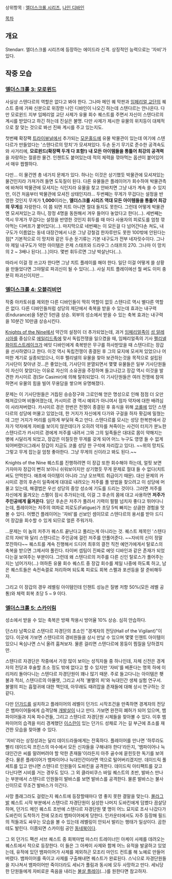 상위항목 : [[엘더스크롤 시리즈]], [[나인 디바인]]

[[목차]]

== 개요 ==
Stendarr. 엘더스크롤 시리즈에 등장하는 에이드라 신격. 상징적인 능력으로는 '자비'가 있다.

== 작중 모습 ==
=== [[엘더스크롤 3: 모로윈드]] ===
사실상 스텐다르의 역할은 없다고 봐야 한다. 그나마 메인 퀘 막판과 [[임페리얼 교단]]의 퀘스트 중에 가짜 신분으로 위장한 나인 디바인이 나오긴 하는데 스텐다르는 안나온다. 다만 모로윈드 지부 임페리얼 교단 사제가 유물 회수 퀘스트를 주면서 자신이 스텐다르의 계시를 받았다고 하긴 하는데 진실은 불명. 다만 사제가 제시한 유물의 위치등이 대체적으로 잘 맞는 것으로 봐선 진짜 계시를 주고 있는지도.

첫번쨰 확장팩 [[트라이뷰널]]에서 추가되는 [[모운홀드]]에 유물 박물관이 있는데 여기에 스텐다르가 만들었다는 '스텐다르의 망치'가 모셔져있다. 두손 둔기 무기로 준수한 공격속도와 사거리에, '''모로윈드(확장팩 두개 다 포함!) 내 모든 아이템들을 통틀어 최강의 공격력'''을 자랑하는 절륜한 물건. 인챈트도 붙어있는데 적의 체력을 깎아먹는 옵션이 붙어있어서 매우 짭짤하다.

다만... 이 물건엔 총 네가지 문제가 있다. 하나는 이것은 상기했듯 박물관에 모셔져있는 물건인지라 가져가려 들면 도둑질이 된다. 다른 유물들은 플레이어가 회수하여 박물관측에 바쳐야 박물관에 모셔지는 식인지라 유물을 찾고 안바치면 그냥 내가 계속 쓸 수 있지만, 이건 처음부터 박물관에 모셔진 상태인지라... 두번째는 무게가 무겁다는 설정을 반영한 것인지 무게가 '''1,000'''이라는, '''엘더스크롤 시리즈 역대 모든 아이템들을 통틀어 최강의 무게'''를 자랑한다. 이 쯤 되면 치트 아니면 절대 들지도 못한다. 그런데 어떻게 박물관엔 모셔져있는고 하니, 장정 4명을 동원해서 겨우 들어다 놓았다고 한다(...). 세번째는 역시 무게가 무겁다는 설정을 반영한 것인지 휘두를 때 마다 사용자의 피로도를 엄청 깎아먹는 디버프가 붙어있다(...). 마지막으로 네번째는 이 모든걸 다 넘어간다손 쳐도, 내구도가 이름없는 동네 대장간에서 나온 그냥 강철검 한자루만도 못한 100밖에 안된다는 점[* 기본적으로 이 망치와 같은 두손 둔기류는 기본 내구도가 전부 네자릿수이다. 그나마 제일 내구도가 약한 아이템은 은제 스태프와 드라우그 스태프의 270. 그나마 이 망치의 2 ~ 3배나 된다(...).]이다. 몇번 휘두르면 그냥 박살난다(...).

따라서 이걸 정 쓰고자 한다면 그냥 치트 플레이를 해야 한다. 일단 이걸 어떻게 쓸 상황을 만들었다면 그야말로 파괴신이 될 수 있다(...). 사실 치트 플레이에선 뭘 써도 이미 충분히 파괴신이지만...

=== [[엘더스크롤 4: 오블리비언]] ===
작중 아카토쉬를 제외한 다른 디바인들이 딱히 역할이 없듯 스텐다르 역시 별다른 역할은 없다. 다른 디바인들처럼 성당의 제단에서 축복을 받을 수 있는데 효과는 내구력(Endurance)을 5분간 5만큼 상승. 외부의 성소에서 받을 수 있는 축복 효과는 내구력을 10분간 10만큼 상승시킨다.

[[Knights of the Nine]]에서 약간의 설정이 더 추가되었는데, 과거 [[임페리얼]]족이 [[성 알레시아]]를 중심으로 [[에일리드]]족에 맞서 독립전쟁을 일으켰을 때, 임페리얼족의 기사 [[펠리넬 화이트스트레이크]]가 에잇 디바인에게 축복받은 무구를 하사받았을 때 스텐다르는 장갑을 선사하였다고 한다. 이것 역시 독립전쟁이 종결된 후 그의 묘지에 모셔져 있었으나 어떠한 계기로 실종되었으나, 이후 펠리넬의 유물을 찾아 보관하는것을 목적으로 설립된 기사단이 찾아낸 것...은 좋았는데, 기사단이 분열되면서 몇몇 유물들은 일부 기사단원들이 자신이 찾았다는 이유로 자신의 소유권을 주장하며 들고나갔고 장갑 역시 이것을 발견한 카시미르 경(Sir Casimir)에 의해 탈취되었다. 이 기사단원들은 여러 전쟁에 참여하면서 유물의 힘을 빌어 무용담을 쌓으며 유명해졌다.

문제는 이 기사단원들은 거듭된 승승장구와 그로인해 얻은 명성으로 인해 점점 더 오만해져갔으며 비뚤어졌는데, 카시미르 경 역시 예외가 아니여서 점차 약자에 대한 배려심이 사라져버렸다. 카시미르 경은 한번은 전쟁이 종결된 후 휴식을 위해 [[코롤]]에 있던 스텐다르의 성당에 머물고 있었는데, 한 거지가 자신에게 다가와 구걸을 하자 홧김에 밀쳤는데 그만 거지가 머리를 심하게 부딫혀 죽고 만다. 스텐다르를 모시는 성당 한복판에서 강자가 약자에게 자비를 보이지 않은데다가 오히려 약자를 쳐죽이는 사건이 터지가 분노한 스텐다르가 카시미르 경에게 저주를 내려서 그와 그의 일족들은 대대로 몸이 약해지는 병에 시달리게 되었고, 장갑은 미칠듯한 무게를 갖게 되어 어느 누구도 영영 들 수 없게 되어버렸다(그래서 장갑이 지금도 코롤 성당 한 구석에 자리잡고 있다). ~~위의 망치도 그렇고 무게 잡는걸 엄청 좋아한다. 그냥 무게의 신이라고 봐도 된다.~~

Knights of the Nine 퀘스트를 진행하려면 이 장갑 또한 회수해야 하는데, 얼핏 보면 가자마자 장갑이 뻔히 보이니 쉬워보이지만 상기했듯 무게 문제로 절대 들 수 없다(치트 써도 안먹힌다. 애초에 아이템이 아니라 그냥 오브젝트 취급이기 때문). 대신 문제의 카시미르 경의 후손이 일족에게 대대로 내려오는 저주를 풀 방법을 찾으려고 이 성당에 머물고 있는데, 해결법은 우선 성당의 중앙 성소에 기도를 드리는 것이다. 그러면 저주를 자신에게 옮겨오는 스펠이 잠시 추가되는데, 이걸 그 후손의 몸에 대고 사용하면 '''저주가 주인공에게 옮겨온다'''. 일단 후손은 저주가 풀려서 기력이 펄펄 넘치자 좋다고 뛰어다니는데, 플레이어는 저주의 여파로 피로도(Fatigue)가 초당 5씩 빠지는 상큼한 경험을 맛볼 수 있다. 어쨌건 플레이어는 '자비'를 선보인 셈이므로 스텐다르의 용서를 받아 드디어 장갑을 회수할 수 있게 되므로 얼른 주워가자.

...문제는 이 놈의 저주가 퀘스트 끝난다고 풀리는게 아니라는 것. 퀘스트 제목인 '스텐다르의 자비'와 달리 스텐다르는 주인공에 걸린 저주를 안풀어준다. ~~자비의 신이 정말 쪼잔하다~~  퀘스트를 계속 진행해서 드디어 최후의 결전 직전 예언가에게서 탈로스의 축복을 받으면 그제서야 풀린다. 타이버 셉팀이 진짜로 에잇 디바인과 같은 존재가 되었다는걸 보여주는 부분이다. 그런데 왜 스텐다르의 저주를 다른 신인 탈로스가 풀어주는지는 넘어가자(...) 여하튼 유물 회수 퀘스트 중 장갑 회수를 제일 나중에 하도록 하고, 남은 퀘스트들은 속전속결로 처리하며 되도록 피로도 회복 스펠과 포션등을 잘 준비해두자.

그리고 이 장갑의 경우 레벨링 아이템인데 인챈트 성능은 질병 저항 50%(모든 레벨 공통)와 체력 회복 초당 5 ~ 9 이다. 

=== [[엘더스크롤 5: 스카이림]] ===
성소에서 받을 수 있는 축복은 방패 착용시 방어율 10% 상승. 심히 안습하다.

던스타 남쪽으로 스텐다르 자경단의 초소인 "경계자의 전당(Hall of the Vigilant)"이 있다. 이곳에 가보면 스텐다르의 경비원들을 상시 만날 수 있으며 몇몇 인챈트 아이템이 있으니 욕심나면 스닉 올려 훔쳐보자. 물론 걸리면 스탠다르에 몽둥이 찜질을 당하겠지만.

스텐다르 자경단은 작중에서 가장 많이 보이는 성직자들 중 하나인데, 자체 신전은 경계자의 전당과 후술할 초소 정도 밖에 없다고 할 수 있지만 '자비'를 베푼다는 명목 하에 이리저리 돌아다니는 스텐다르 자경단원이 꽤나 많기 때문. 주로 들고다니는 아이템은 횃불과 적쇠, 스텐다르의 아뮬렛, 그리고 서적 '불멸의 피'와 늑대인간 생체 실험 연구서. 불멸의 피는 흡혈귀에 대한 책인데, 아무래도 때려잡을 존재들에 대해 상시 연구하는 것 같다.

다만 [[던가드]]를 설치하고 플레이어의 레벨이 던가드 시작조건을 만족하면 경계자의 전당은 뱀파이어들에게 습격당해 [[개발살]]이 나고 만다. 가보면 완전히 폐허가 되어 있으며, 뱀파이어들과 지옥 파수견들, 그리고 스텐다르 자경단원 시체들을 찾아볼 수 있다. 이후 뱀파이어의 습격을 미리 경계했던 [[이스란]]이 있는 던가드 성채로 가는 길 부근에 초소를 재건한 모습을 찾아볼 수 있다.

'자비'라는 상징성과는 달리 데이드라들에게는 잔혹하다. 플레이어를 만나면 '하루라도 빨리 데이드릭 프린스의 마수에서 모든 신자들을 구해내야 한다'라든지, '뱀파이어나 늑대인간은 씨를 말려버려야 할 악한 존재들'이라든지 아주 골수에 묻힌듯한 독기를 보여준다. 물론 플레이어가 뱀파이어나 늑대인간이라면 역으로 털어버리겠지만. 데이드릭 풀 세트를 입고 만나면 스텐다르 인원들이 도바킨을 공격한다. 데이드릭 아티팩트를 갖고 다닌다면 시비를 거는 경우도 있다. 그 외 클라비쿠스 바일 퀘스트의 초반, 발바스 만나는 부분에서 스텐다르 인원들이 발바스를 보면 발바스를 공격한다. 물론 발바스는 불사신이므로 무조건 발바스가 이긴다. 

사망 플래그라도 걸렸는지 퀘스트에 등장할때마다 영 좋지 못한 결말을 맞는다. [[몰라그 발]] 퀘스트 시작 부분에서 스탠다르 자경단원이 실성한 나머지 도바킨에게 덤볐다 끔살당하며, 던가드 메인 퀘스트 초반에 스텐다르 자경단원 몇 명이 어느 묘지로 조사 나갔다가 도바킨이 도착하기 전에 모조리 뱀파이어에게 당한다. 인카운터에서도 자주 등장해 필드의 적들과도 싸우는 모습을 볼 수 있는데 레벨링이 안되서 발리는 행태가 일상이다. 곰한테도 발린다. 이쯤되면 스카이림 공인 [[동네북]]이다. 

그 외 던가드 팩션 서브 퀘스트 중 회복마법 마스터 트레이너인 아케이 사제를 데려오는 퀘스트에서 적으로 등장한다. 이 들은 그 아케이 사제와 함께 어느 유적을 발굴하고 있었는데, 유적에 있던 뱀파이어가 사제를 제외하곤 모조리 마인드 컨트롤 해 노예로 만들어 버렸다. 뱀파이어를 죽이고 사제를 구출해내면 퀘스트가 완료된다. 스닉으로 자경단원들을 지나쳐서 뱀파이어만 죽이더라도 세뇌가 풀림과 동시에 모두 사망하고 만다. 세뇌당한 단원들에게 자비로운 죽음을 내리는 [[불살 플레이]](...)를 원한다면 참고하자.
